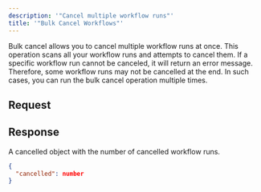 ```yaml
---
description: '"Cancel multiple workflow runs"'
title: '"Bulk Cancel Workflows"'
---
```

Bulk cancel allows you to cancel multiple workflow runs at once.
This operation scans all your workflow runs and attempts to cancel them.
If a specific workflow run cannot be canceled, it will return an error message.
Therefore, some workflow runs may not be cancelled at the end.
In such cases, you can run the bulk cancel operation multiple times.
## Request
## Response
A cancelled object with the number of cancelled workflow runs.
```JSON
{
  "cancelled": number
}
```